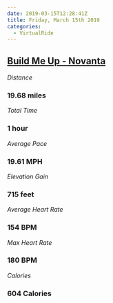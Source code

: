 ```yaml
---
date: 2019-03-15T12:28:41Z
title: Friday, March 15th 2019
categories:
  - VirtualRide
---
```


## [Build Me Up - Novanta](https://www.strava.com/activities/2214831402)

_Distance_

### 19.68 miles

_Total Time_

### 1 hour

_Average Pace_

### 19.61 MPH

_Elevation Gain_

### 715 feet

_Average Heart Rate_

### 154 BPM

_Max Heart Rate_

### 180 BPM

_Calories_

### 604 Calories